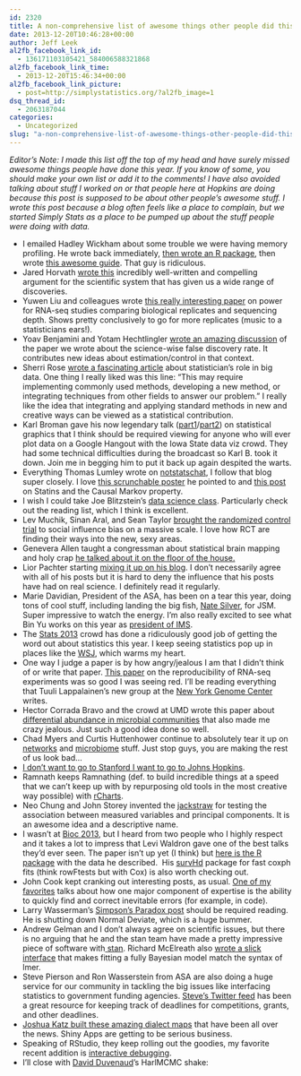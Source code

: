 ```yaml
---
id: 2320
title: A non-comprehensive list of awesome things other people did this year.
date: 2013-12-20T10:46:28+00:00
author: Jeff Leek
al2fb_facebook_link_id:
  - 136171103105421_584006588321868
al2fb_facebook_link_time:
  - 2013-12-20T15:46:34+00:00
al2fb_facebook_link_picture:
  - post=http://simplystatistics.org/?al2fb_image=1
dsq_thread_id:
  - 2063187044
categories:
  - Uncategorized
slug: "a-non-comprehensive-list-of-awesome-things-other-people-did-this-year"
---
```

_Editor's Note:_ _I made this list off the top of my head and have surely missed awesome things people have done this year. If you know of some, you should make your own list or add it to the comments! I have also avoided talking about stuff I worked on or that people here at Hopkins are doing because this post is supposed to be about other people's awesome stuff. I wrote this post because a blog often feels like a place to complain, but we started Simply Stats as a place to be pumped up about the stuff people were doing with data. _

  * I emailed Hadley Wickham about some trouble we were having memory profiling. He wrote back immediately, [then wrote an R package](https://github.com/hadley/lineprof), then wrote [this awesome guide](http://adv-r.had.co.nz/memory.html). That guy is ridiculous.
  * Jared Horvath [wrote this](http://blogs.scientificamerican.com/guest-blog/2013/12/04/the-replication-myth-shedding-light-on-one-of-sciences-dirty-little-secrets/) incredibly well-written and compelling argument for the scientific system that has given us a wide range of discoveries.
  * Yuwen Liu and colleagues wrote [this really interesting paper](http://bioinformatics.oxfordjournals.org/content/early/2013/12/06/bioinformatics.btt688.short) on power for RNA-seq studies comparing biological replicates and sequencing depth. Shows pretty conclusively to go for more replicates (music to a statisticians ears!).
  * Yoav Benjamini and Yotam Hechtlingler [wrote an amazing discussion](http://biostatistics.oxfordjournals.org/content/early/2013/09/24/biostatistics.kxt032.extract) of the paper we wrote about the science-wise false discovery rate. It contributes new ideas about estimation/control in that context.
  * Sherri Rose [wrote a fascinating article](http://static.squarespace.com/static/5006630b24ac4eefa45a0d3e/t/5027310ee4b09eb28be16153/1344745742832/) about statistician's role in big data. One thing I really liked was this line: "This may require implementing commonly used methods, developing a new method, or integrating techniques from other fields to answer our problem." I really like the idea that integrating and applying standard methods in new and creative ways can be viewed as a statistical contribution.
  * Karl Broman gave his now legendary talk ([part1](http://www.biostat.wisc.edu/~kbroman/presentations/IowaState2013/graphs_combined.pdf)/[part2](http://www.biostat.wisc.edu/~kbroman/presentations/IowaState2013/index.html)) on statistical graphics that I think should be required viewing for anyone who will ever plot data on a Google Hangout with the Iowa State data viz crowd. They had some technical difficulties during the broadcast so Karl B. took it down. Join me in begging him to put it back up again despited the warts.
  * Everything Thomas Lumley wrote on [notstatschat](http://notstatschat.tumblr.com/), I follow that blog super closely. I love [this scrunchable poster](http://notstatschat.tumblr.com/post/66056322820/from-labhacks-the-25-scrunchable-scientific-poster) he pointed to and [this post](http://notstatschat.tumblr.com/post/62048763550/statins-and-the-causal-markov-property) on Statins and the Causal Markov property.
  * I wish I could take Joe Blitzstein's [data science class](http://cs109.org/). Particularly check out the reading list, which I think is excellent.
  * Lev Muchik, Sinan Aral, and Sean Taylor [brought the randomized control trial](http://www.sciencemag.org/content/341/6146/647.abstract) to social influence bias on a massive scale. I love how RCT are finding their ways into the new, sexy areas.
  * Genevera Allen taught a congressman about statistical brain mapping and holy crap [he talked about it on the floor of the house.](http://www.c-spanvideo.org/clip/4465538)
  * Lior Pachter starting [mixing it up on his blog](http://liorpachter.wordpress.com/). I don't necessarily agree with all of his posts but it is hard to deny the influence that his posts have had on real science. I definitely read it regularly.
  * Marie Davidian, President of the ASA, has been on a tear this year, doing tons of cool stuff, including landing the big fish, [Nate Silver](http://blog.revolutionanalytics.com/2013/08/nate-silver-jsm.html), for JSM. Super impressive to watch the energy. I'm also really excited to see what Bin Yu works on this year as [president of IMS](http://imstat.org/officials/current_officials.html).
  * The [Stats 2013](http://www.statistics2013.org/) crowd has done a ridiculously good job of getting the word out about statistics this year. I keep seeing statistics pop up in places like the [WSJ](http://online.wsj.com/news/articles/SB10001424052702303559504579197942777726778), which warms my heart.
  * One way I judge a paper is by how angry/jealous I am that I didn't think of or write that paper. [This paper](http://www.nature.com/nbt/journal/v31/n11/full/nbt.2702.html) on the reproducibility of RNA-seq experiments was so good I was seeing red. I'll be reading everything that Tuuli Lappalainen's new group at the [New York Genome Center](http://www.nygenome.org/) writes.
  * Hector Corrada Bravo and the crowd at UMD wrote this paper about [differential abundance in microbial communities](http://www.nature.com/nmeth/journal/v10/n12/full/nmeth.2658.html) that also made me crazy jealous. Just such a good idea done so well.
  * Chad Myers and Curtis Huttenhower continue to absolutely tear it up on [networks](http://www.sciencedirect.com/science/article/pii/S109727651300405X) and [microbiome](http://www.nature.com/nbt/journal/v31/n9/abs/nbt.2676.html) stuff. Just stop guys, you are making the rest of us look bad...
  * [I don't want to go to Stanford I want to go to Johns Hopkins](http://www.youtube.com/watch?v=oH7rt2GZnW8&feature=youtu.be).
  * Ramnath keeps Ramnathing (def. to build incredible things at a speed that we can't keep up with by repurposing old tools in the most creative way possible) with [rCharts](http://rcharts.io/).
  * Neo Chung and John Storey invented the [jackstraw](http://arxiv.org/pdf/1308.6013v1.pdf) for testing the association between measured variables and principal components. It is an awesome idea and a descriptive name.
  * I wasn't at [Bioc 2013](https://secure.bioconductor.org/BioC2013/), but I heard from two people who I highly respect and it takes a lot to impress that Levi Waldron gave one of the best talks they'd ever seen. The paper isn't up yet (I think) but [here is the R package](http://database.oxfordjournals.org/content/2013/bat013.abstract) with the data he described.  His [survHd](https://bitbucket.org/lwaldron/survhd) package for fast coxph fits (think rowFtests but with Cox) is also worth checking out.
  * John Cook kept cranking out interesting posts, as usual. [One of my favorites](http://www.johndcook.com/blog/2013/09/17/to-err-is-human-to-catch-an-error-shows-expertise/) talks about how one major component of expertise is the ability to quickly find and correct inevitable errors (for example, in code).
  * Larry Wasserman's [Simpson's Paradox post](http://normaldeviate.wordpress.com/2013/06/20/simpsons-paradox-explained/) should be required reading. He is shutting down Normal Deviate, which is a huge bummer.
  * Andrew Gelman and I don't always agree on scientific issues, but there is no arguing that he and the stan team have made a pretty impressive piece of software with[ stan](http://mc-stan.org/). Richard McElreath also [wrote a slick interface](https://github.com/rmcelreath/glmer2stan) that makes fitting a fully Bayesian model match the syntax of lmer.
  * Steve Pierson and Ron Wasserstein from ASA are also doing a huge service for our community in tackling the big issues like interfacing statistics to government funding agencies. [Steve's Twitter feed](https://twitter.com/ASA_SciPol) has been a great resource for keeping track of deadlines for competitions, grants, and other deadlines.
  * [Joshua Katz built these amazing dialect maps](http://spark-1590165977.us-west-2.elb.amazonaws.com/jkatz/SurveyMaps/) that have been all over the news. Shiny Apps are getting to be serious business.
  * Speaking of RStudio, they keep rolling out the goodies, my favorite recent addition is [interactive debugging](http://www.rstudio.com/ide/docs/debugging/overview).
  * I'll close with [David Duvenaud](http://mlg.eng.cam.ac.uk/duvenaud/)'s HarlMCMC shake:

